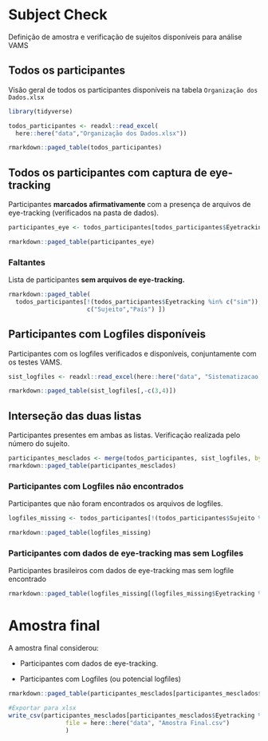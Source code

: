 # Subject Check

Definição de amostra e verificação de sujeitos disponíveis para análise VAMS

## Todos os participantes

Visão geral de todos os participantes disponíveis na tabela `Organização dos Dados.xlsx`

```r
library(tidyverse)
```

```r
todos_participantes <- readxl::read_excel(
  here::here("data","Organização dos Dados.xlsx"))

rmarkdown::paged_table(todos_participantes)
```

## Todos os participantes com captura de eye-tracking

Participantes **marcados afirmativamente** com a presença de arquivos de eye-tracking (verificados na pasta de dados).

```r
participantes_eye <- todos_participantes[todos_participantes$Eyetracking %in% c("sim"), ]

rmarkdown::paged_table(participantes_eye)
```

### Faltantes

Lista de participantes **sem arquivos de eye-tracking.**

```r
rmarkdown::paged_table(
  todos_participantes[!(todos_participantes$Eyetracking %in% c("sim")), 
                      c("Sujeito","País") ])
```

## Participantes com Logfiles disponíveis

Participantes com os logfiles verificados e disponíveis, conjuntamente com os testes VAMS.

```r
sist_logfiles <- readxl::read_excel(here::here("data", "Sistematizacao Logfiles.xlsx"))

rmarkdown::paged_table(sist_logfiles[,-c(3,4)])
```

## Interseção das duas listas

Participantes presentes em ambas as listas. Verificação realizada pelo número do sujeito.

```r
participantes_mesclados <- merge(todos_participantes, sist_logfiles, by.x = "Sujeito", by.y = "PARTICIPANTE")
rmarkdown::paged_table(participantes_mesclados)
```

### Participantes com Logfiles não encontrados

Participantes que não foram encontrados os arquivos de logfiles.

```r
logfiles_missing <- todos_participantes[!(todos_participantes$Sujeito %in% participantes_mesclados$Sujeito),]

rmarkdown::paged_table(logfiles_missing)
```

### Participantes com dados de eye-tracking mas sem Logfiles

Participantes brasileiros com dados de eye-tracking mas sem logfile encontrado

```r
rmarkdown::paged_table(logfiles_missing[(logfiles_missing$Eyetracking %in% c("sim") & logfiles_missing$`País` %in% c("BR")), ])
```

# Amostra final

A amostra final considerou:

-   Participantes com dados de eye-tracking.

-   Participantes com Logfiles (ou potencial logfiles)

```r
rmarkdown::paged_table(participantes_mesclados[participantes_mesclados$Eyetracking %in% c("sim"),])
```

```r
#Exportar para xlsx
write_csv(participantes_mesclados[participantes_mesclados$Eyetracking %in% c("sim"),], 
                file = here::here("data", "Amostra Final.csv")
                )

```
